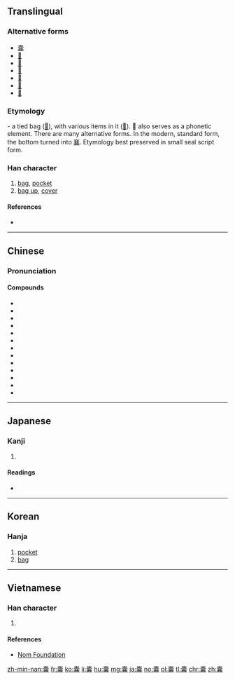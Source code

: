 {{character info/new}}
==Translingual==

===Alternative forms===
* [[嚢]]
* [[𡄜]]
* [[𢑿]]
* [[𣡦]]
* [[𣡪]]
* [[𧛦]]
* [[𣡏]]

===Etymology===
{{Han etyl}}
{{liushu|ic}} - a tied bag ([[𣒚]]), with various items in it ([[𤕦]]). 𤕦 also serves as a phonetic element. There are many alternative forms. In the modern, standard form, the bottom turned into [[襄]]. Etymology best preserved in small seal script form.

===Han character===
{{Han char|rn=30|rad=口|as=19|sn=22|four=00732|canj=JBRRV|ids=}}

# [[bag]], [[pocket]]
# [[bag up]], [[cover]]

====References====
* {{Han ref|kx=0215.140|dkj=04633|dj=0438.140|hdz=10707.130|uh=56CA|ud=22218|bh=C56E|bd=50542}}

----

==Chinese==
{{zh-forms}}

===Pronunciation===
{{zh-pron
|m=náng
|c=nong4
|mc=y
|oc=y
|ma=
|cat=n,v
}}

====Compounds====
* {{zh-l|背囊|backpack}}
* {{zh-l|膽囊|gallbladder}}
* {{zh-l|膠囊|gelatine capsules}}
* {{zh-l|貝羚膠囊}}
* {{zh-l|全天麻膠囊}}
* {{zh-l|獨一味膠囊}}
* {{zh-l|風濕骨痛膠囊}}
* {{zh-l|婦炎淨膠囊}}
* {{zh-l|桂龍咳喘寧膠囊}}
* {{zh-l|猴頭健胃靈膠囊}}
* {{zh-l|金水寶膠囊}}
* {{zh-l|十滴水軟膠囊}}
* {{zh-l|養血生髮膠囊}}

----

==Japanese==

===Kanji===
{{ja-kanji|grade=|rs=口19}}

# {{defn|lang=ja|sort=口19}}

====Readings====
* {{ja-readings|on=[[のう]] (nō)|kun=[[ふくろ]] (fukuro)}}

----

==Korean==

===Hanja===
{{ko-hanja|hangeul=낭|rv=nang|mr=nang}}

# [[pocket]]
# [[bag]]

----

==Vietnamese==

===Han character===
{{vi-hantu|[[nang]], [[nẵng]]|rs=口19}}

# {{defn|lang=vi|sort=口19}}

====References====
* [http://nomfoundation.org/common/nom_details.php?codepoint=56ca Nom Foundation]

[[zh-min-nan:囊]]
[[fr:囊]]
[[ko:囊]]
[[li:囊]]
[[hu:囊]]
[[mg:囊]]
[[ja:囊]]
[[no:囊]]
[[pl:囊]]
[[tl:囊]]
[[chr:囊]]
[[zh:囊]]